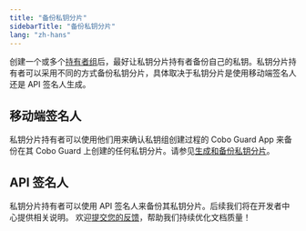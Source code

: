 ```yaml
---
title: "备份私钥分片"
sidebarTitle: "备份私钥分片"
lang: "zh-hans"
---
```


创建一个或多个[持有者组](/cn/portal/mpc-wallets/ocw/create-key-share-groups)后，最好让私钥分片持有者备份自己的私钥。私钥分片持有者可以采用不同的方式备份私钥分片，具体取决于私钥分片是使用移动端签名人还是 API 签名人生成。

## 移动端签名人
私钥分片持有者可以使用他们用来确认私钥组创建过程的 Cobo Guard App 来备份在其 Cobo Guard 上创建的任何私钥分片。请参见[生成和备份私钥分片](/cn/guard/generate-and-back-up-key-shares)。

## API 签名人
私钥分片持有者可以使用 API 签名人来备份其私钥分片。后续我们将在开发者中心提供相关说明。
<Tip>欢迎[提交您的反馈](https://forms.zohopublic.com/cobo/form/DocumentFeedbackForm/formperma/QvLOhxJv1_JMsJ-1dleZ8Itb_7rzN-LtgvsDdxosoVI?referrername=manuals)，帮助我们持续优化文档质量！</Tip>
